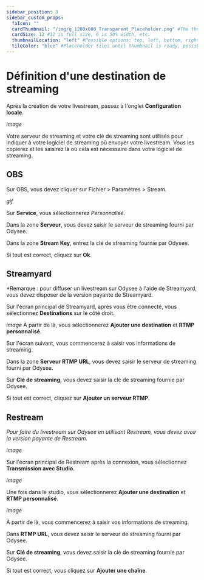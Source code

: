 ---
sidebar_position: 3
sidebar_custom_props:
  faIcon: ""
  cardThumbnail: "/img/g_1200x600_Transparent_Placeholder.png" #The thumbnail on the category card.
  cardSize: 12 #12 is full size, 6 is 50% width, etc.
  thumbnailLocation: "left" #Possible options: top, left, bottom, right, none
  tileColor: "blue" #Placeholder tiles until thumbnail is ready, possible options: blue, cream, darkpurple, lightpurple, mauve, orange, pink, none
---

# Définition d'une destination de streaming

Après la création de votre livestream, passez à l'onglet **Configuration locale**.

*image*

Votre serveur de streaming et votre clé de streaming sont utilisés pour indiquer à votre logiciel de streaming où envoyer votre livestream. Vous les copierez et les saisirez là où cela est nécessaire dans votre logiciel de streaming.

## OBS

Sur OBS, vous devez cliquer sur Fichier > Paramètres > Stream.

*gif*

Sur **Service**, vous sélectionnerez *Personnalisé*.

Dans la zone **Serveur**, vous devez saisir le serveur de streaming fourni par Odysee.

Dans la zone **Stream Key**, entrez la clé de streaming fournie par Odysee.

Si tout est correct, cliquez sur **Ok**.

## Streamyard

*Remarque : pour diffuser un livestream sur Odysee à l'aide de Streamyard, vous devez disposer de la version payante de Streamyard.

Sur l'écran principal de Streamyard, après vous être connecté, vous sélectionnez **Destinations** sur le côté droit.

*image*
À partir de là, vous sélectionnerez **Ajouter une destination** et **RTMP personnalisé**.

Sur l'écran suivant, vous commencerez à saisir vos informations de streaming.

Dans la zone **Serveur RTMP URL**, vous devez saisir le serveur de streaming fourni par Odysee.

Sur **Clé de streaming**, vous devez saisir la clé de streaming fournie par Odysee.

Si tout est correct, cliquez sur **Ajouter un serveur RTMP**.

## Restream

*Pour faire du livestream sur Odysee en utilisant Restream, vous devez avoir la version payante de Restream.*

*image*

Sur l'écran principal de Restream après la connexion, vous sélectionnez **Transmission avec Studio**.

*image*

Une fois dans le studio, vous sélectionnerez **Ajouter une destination** et **RTMP personnalisé**.

*image*

À partir de là, vous commencerez à saisir vos informations de streaming.

Dans **RTMP URL**, vous devez saisir le serveur de streaming fourni par Odysee.

Sur **Clé de streaming**, vous devez saisir la clé de streaming fournie par Odysee.

Si tout est correct, vous cliquez sur **Ajouter une chaîne**.
